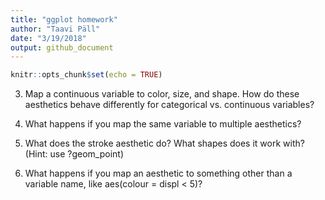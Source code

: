 ```yaml
---
title: "ggplot homework"
author: "Taavi Päll"
date: "3/19/2018"
output: github_document
---
```


```r
knitr::opts_chunk$set(echo = TRUE)
```



3. Map a continuous variable to color, size, and shape. How do these aesthetics behave differently for categorical vs. continuous variables?

4. What happens if you map the same variable to multiple aesthetics?

5. What does the stroke aesthetic do? What shapes does it work with? (Hint: use ?geom_point)

6. What happens if you map an aesthetic to something other than a variable name, like aes(colour = displ < 5)?

